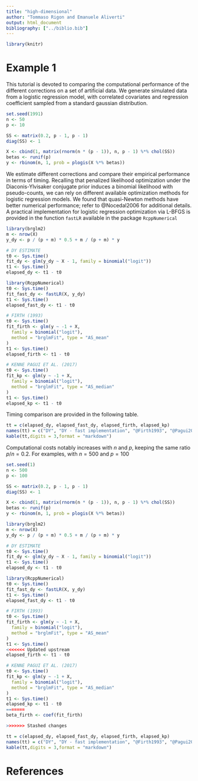 ```yaml
---
title: "high-dimensional"
author: "Tommaso Rigon and Emanuele Aliverti"
output: html_document
bibliography: ["../biblio.bib"]
---
```


```r
library(knitr)
```

# Example 1

This tutorial is devoted to comparing the computational performance of the
different corrections on a set of artificial data.
We generate simulated data from a logistic regression model, with correlated covariates and 
regression coefficient sampled from a standard gaussian distribution.

```r
set.seed(1991)
n <- 50
p <- 10

SS <- matrix(0.2, p - 1, p - 1)
diag(SS) <- 1

X <- cbind(1, matrix(rnorm(n * (p - 1)), n, p - 1) %*% chol(SS))
betas <- runif(p)
y <- rbinom(n, 1, prob = plogis(X %*% betas))
```

We estimate different corrections and compare their empirical performance in terms of
timing. Recalling that penalized likelihood optimization under the Diaconis-Ylvisaker conjugate prior 
induces a binomial likelihood with pseudo-counts, we can rely on different available optimization
 methods for logistic regression models. 
We found that quasi-Newton methods have better numerical performance; refer to @Nocedal2006 for
additional details.
A practical implementation for logistic regression optimization via L-BFGS is provided
in the function `fastLR` available in the package `RcppNumerical`


```r
library(brglm2)
m <- nrow(X)
y_dy <- p / (p + m) * 0.5 + m / (p + m) * y

# DY ESTIMATE
t0 <- Sys.time()
fit_dy <- glm(y_dy ~ X - 1, family = binomial("logit"))
t1 <- Sys.time()
elapsed_dy <- t1 - t0

library(RcppNumerical)
t0 <- Sys.time()
fit_fast_dy <- fastLR(X, y_dy)
t1 <- Sys.time()
elapsed_fast_dy <- t1 - t0

# FIRTH (1993)
t0 <- Sys.time()
fit_firth <- glm(y ~ -1 + X,
  family = binomial("logit"),
  method = "brglmFit", type = "AS_mean"
)
t1 <- Sys.time()
elapsed_firth <- t1 - t0

# KENNE PAGUI ET AL. (2017)
t0 <- Sys.time()
fit_kp <- glm(y ~ -1 + X,
  family = binomial("logit"),
  method = "brglmFit", type = "AS_median"
)
t1 <- Sys.time()
elapsed_kp <- t1 - t0
```

Timing comparison are provided in the following table.

```r
tt = c(elapsed_dy, elapsed_fast_dy, elapsed_firth, elapsed_kp)
names(tt) = c("DY", "DY - fast implementation", "@Firth1993", "@Pagui2017")
kable(tt,digits = 3,format = "markdown")
```
Computational costs notably increases with $n$ and $p$, keeping the same ratio $p/n=0.2$.
For examples, with $n=500$ and $p=100$


```r
set.seed(1)
n <- 500
p <- 100

SS <- matrix(0.2, p - 1, p - 1)
diag(SS) <- 1

X <- cbind(1, matrix(rnorm(n * (p - 1)), n, p - 1) %*% chol(SS))
betas <- runif(p)
y <- rbinom(n, 1, prob = plogis(X %*% betas))

library(brglm2)
m <- nrow(X)
y_dy <- p / (p + m) * 0.5 + m / (p + m) * y

# DY ESTIMATE
t0 <- Sys.time()
fit_dy <- glm(y_dy ~ X - 1, family = binomial("logit"))
t1 <- Sys.time()
elapsed_dy <- t1 - t0

library(RcppNumerical)
t0 <- Sys.time()
fit_fast_dy <- fastLR(X, y_dy)
t1 <- Sys.time()
elapsed_fast_dy <- t1 - t0

# FIRTH (1993)
t0 <- Sys.time()
fit_firth <- glm(y ~ -1 + X,
  family = binomial("logit"),
  method = "brglmFit", type = "AS_mean"
)
t1 <- Sys.time()
<<<<<<< Updated upstream
elapsed_firth <- t1 - t0

# KENNE PAGUI ET AL. (2017)
t0 <- Sys.time()
fit_kp <- glm(y ~ -1 + X,
  family = binomial("logit"),
  method = "brglmFit", type = "AS_median"
)
t1 <- Sys.time()
elapsed_kp <- t1 - t0
=======
beta_firth <- coef(fit_firth)

>>>>>>> Stashed changes
```

```r
tt = c(elapsed_dy, elapsed_fast_dy, elapsed_firth, elapsed_kp)
names(tt) = c("DY", "DY - fast implementation", "@Firth1993", "@Pagui2017")
kable(tt,digits = 3,format = "markdown")
```

# References